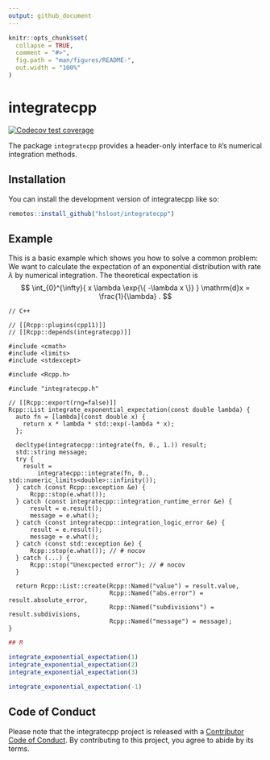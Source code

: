 ```yaml
---
output: github_document
---
```


<!-- README.md is generated from README.Rmd. Please edit that file -->

```r
knitr::opts_chunk$set(
  collapse = TRUE,
  comment = "#>",
  fig.path = "man/figures/README-",
  out.width = "100%"
)
```

# integratecpp

<!-- badges: start -->
[![Codecov test coverage](https://codecov.io/gh/hsloot/integratecpp/branch/main/graph/badge.svg)](https://app.codecov.io/gh/hsloot/integratecpp?branch=main)
<!-- badges: end -->

The package `integratecpp` provides a header-only interface to `R`'s numerical integration methods.

## Installation

You can install the development version of integratecpp like so:

``` r
remotes::install_github("hsloot/integratecpp")
```

## Example

This is a basic example which shows you how to solve a common problem:
We want to calculate the expectation of an exponential distribution with rate $\lambda$ by numerical integration.
The theoretical expectation is
$$
  \int_{0}^{\infty}{ x \lambda \exp{\{ -\lambda x \}} } \mathrm{d}x
    = \frac{1}{\lambda} .
$$

```Rcpp
// C++

// [[Rcpp::plugins(cpp11)]]
// [[Rcpp::depends(integratecpp)]]

#include <cmath>
#include <limits>
#include <stdexcept>

#include <Rcpp.h>

#include "integratecpp.h"

// [[Rcpp::export(rng=false)]]
Rcpp::List integrate_exponential_expectation(const double lambda) {
  auto fn = [lambda](const double x) {
    return x * lambda * std::exp(-lambda * x);
  };

  decltype(integratecpp::integrate(fn, 0., 1.)) result;
  std::string message;
  try {
    result =
        integratecpp::integrate(fn, 0., std::numeric_limits<double>::infinity());
  } catch (const Rcpp::exception &e) {
      Rcpp::stop(e.what());
  } catch (const integratecpp::integration_runtime_error &e) {
      result = e.result();
      message = e.what();
  } catch (const integratecpp::integration_logic_error &e) {
      result = e.result();
      message = e.what();
  } catch (const std::exception &e) {
      Rcpp::stop(e.what()); // # nocov
  } catch (...) {
      Rcpp::stop("Unexcpected error"); // # nocov
  }

  return Rcpp::List::create(Rcpp::Named("value") = result.value,
                            Rcpp::Named("abs.error") = result.absolute_error,
                            Rcpp::Named("subdivisions") = result.subdivisions,
                            Rcpp::Named("message") = message);
}
```


```r
## R

integrate_exponential_expectation(1)
integrate_exponential_expectation(2)
integrate_exponential_expectation(3)

integrate_exponential_expectation(-1)
```


## Code of Conduct

Please note that the integratecpp project is released with a [Contributor Code of Conduct](https://contributor-covenant.org/version/2/0/CODE_OF_CONDUCT.html). By contributing to this project, you agree to abide by its terms.
